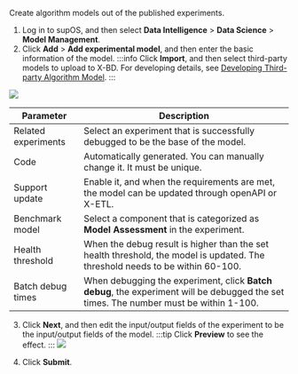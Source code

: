 
Create algorithm models out of the published experiments. 
1. Log in to supOS, and then select **Data Intelligence** > **Data Science** > **Model Management**.
2. Click **Add** > **Add experimental model**, and then enter the basic information of the model.
:::info
Click **Import**, and then select third-party models to upload to X-BD. For developing details, see <a href="Developing Third-party Algorithm Model">Developing Third-party Algorithm Model</a>.
:::

![](https://wordpressfreezonex.oss-accelerate.aliyuncs.com/supBD/7.png)

<table>
    <thead>
      <tr>
        <th>Parameter</th>
        <th>Description</th>
      </tr>
    </thead>
    <tbody>
      <tr>
        <td>Related experiments</td>
        <td>Select an experiment that is successfully debugged to be the base of the model.</td>
      </tr>
      <tr>
        <td>Code</td>
        <td>Automatically generated. You can manually change it. It must be unique.</td>
      </tr>
      <tr>
        <td>Support update</td>
        <td>Enable it, and when the requirements are met, the model can be updated through openAPI or X-ETL.</td>
      </tr>
      <tr>
        <td>Benchmark model</td>
        <td>Select a component that is categorized as <b>Model Assessment</b> in the experiment.</td>
      </tr>
      <tr>
        <td>Health threshold</td>
        <td>When the debug result is higher than the set health threshold, the model is updated. The threshold needs to be within 60-100.</td>
      </tr>
      <tr>
        <td>Batch debug times</td>
        <td>When debugging the experiment, click <b>Batch debug</b>, the experiment will be debugged the set times. The number must be within 1-100.</td>
      </tr>
    </tbody>
  </table>

  3. Click **Next**, and then edit the input/output fields of the experiment to be the input/output fields of the model.
  :::tip
  Click **Preview** to see the effect.
  :::
  ![](https://wordpressfreezonex.oss-accelerate.aliyuncs.com/supBD/8.png)

  4. Click **Submit**.
